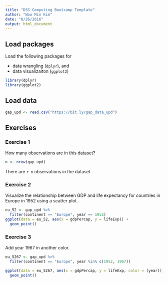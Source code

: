 ```yaml
---
title: "DSS Computing Bootcamp Template"
author: "Woo Min Kim"
date: "8/26/2016"
output: html_document
---
```


## Load packages

Load the following packages for 

- data wrangling (`dplyr`), and 
- data visualizaiton (`ggplot2`)

```r
library(dplyr)
library(ggplot2)
```

## Load data

```r
gap_upd <- read.csv("https://bit.ly/gap_data_upd")
```

## Exercises

### Exercise 1

How many observations are in this dataset?

```r
n <- nrow(gap_upd)
```
There are `r n` observations in the dataset


### Exercise 2

Visualize the relationship between GDP and life expectancy for 
countries in Europe in 1952 using a scatter plot.

```r
eu_52 <- gap_upd %>%
  filter(continent == "Europe", year == 1952)
ggplot(data = eu_52, aes(x = gdpPercap, y = lifeExp)) +
  geom_point()  
```

### Exercise 3

Add year 1967 in another color.

```r
eu_5267 <- gap_upd %>%
  filter(continent == "Europe", year %in% c(1952, 1967))

ggplot(data = eu_5267, aes(x = gdpPercap, y = lifeExp, color = (year))) +
  geom_point()
```

